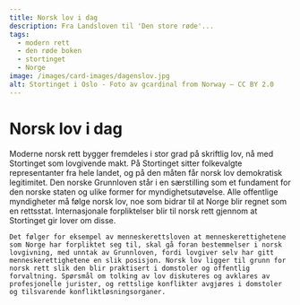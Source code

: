 ```yaml
---
title: Norsk lov i dag
description: Fra Landsloven til 'Den store røde'...
tags:
  - modern rett
  - den røde boken
  - stortinget
  - Norge
image: /images/card-images/dagenslov.jpg
alt: Stortinget i Oslo - Foto av gcardinal from Norway – CC BY 2.0
---
```



# Norsk lov i dag

<Container stil="initial side">
    Moderne norsk rett bygger fremdeles i stor grad på skriftlig lov, nå med Stortinget som lovgivende makt. På Stortinget sitter folkevalgte representanter fra hele landet, og på den måten får norsk lov demokratisk legitimitet. Den norske Grunnloven står i en særstilling som et fundament for den norske staten og ulike former for myndighetsutøvelse. Alle offentlige myndigheter må følge norsk lov, noe som bidrar til at Norge blir regnet som en rettsstat. Internasjonale forpliktelser blir til norsk rett gjennom at Stortinget gir lover om disse. 
    
    Det følger for eksempel av menneskerettsloven at menneskerettighetene som Norge har forpliktet seg til, skal gå foran bestemmelser i norsk lovgivning, med unntak av Grunnloven, fordi lovgiver selv har gitt menneskerettighetene en slik posisjon. Norsk lov ligger til grunn for norsk rett slik den blir praktisert i domstoler og offentlig forvaltning. Spørsmål om tolking av lov diskuteres og avklares av profesjonelle jurister, og rettslige konflikter avgjøres i domstoler og tilsvarende konfliktløsningsorganer.
</Container>

<Figure
    image="images/retterbotter/Norges_lover_med_hammer.jpg"
    title="Den gjenkjennelige rødfargete boken 'Norges lover', første gang utgitt i 1926 og siste gang oppdatert i 2021. Foto: Andreas Haldorsen – Eget verk, CC BY-SA 4.0."
    alt="Den gjenkjennelige rødfargete boken 'Norges lover'."
    href= "https://commons.wikimedia.org/w/index.php?curid=53417600"
>
</Figure>
